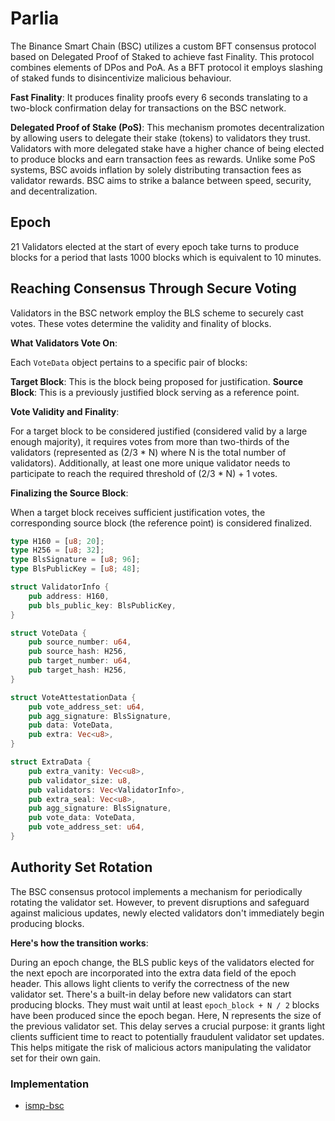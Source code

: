 # Parlia

The Binance Smart Chain (BSC) utilizes a custom BFT consensus protocol based on Delegated Proof of Staked to achieve fast Finality. This protocol combines elements of DPos and PoA.
As a BFT protocol it employs slashing of staked funds to disincentivize malicious behaviour.

**Fast Finality**: It produces finality proofs every 6 seconds translating to a two-block confirmation delay for transactions on the BSC network.

**Delegated Proof of Stake (PoS)**: This mechanism promotes decentralization by allowing users to delegate their stake (tokens) to validators they trust. Validators with more delegated stake have a higher chance of being elected to produce blocks and earn transaction fees as rewards.
Unlike some PoS systems, BSC avoids inflation by solely distributing transaction fees as validator rewards. BSC aims to strike a balance between speed, security, and decentralization.

## Epoch

21 Validators elected at the start of every epoch take turns to produce blocks for a period that lasts 1000 blocks which is equivalent to 10 minutes.

## Reaching Consensus Through Secure Voting

Validators in the BSC network employ the BLS scheme to securely cast votes. These votes determine the validity and finality of blocks.

**What Validators Vote On**:

Each `VoteData` object pertains to a specific pair of blocks:

**Target Block**: This is the block being proposed for justification.
**Source Block**: This is a previously justified block serving as a reference point.

**Vote Validity and Finality**:

For a target block to be considered justified (considered valid by a large enough majority), it requires votes from more than two-thirds of the validators (represented as (2/3 * N) where N is the total number of validators). Additionally, at least one more unique validator needs to participate to reach the required threshold of (2/3 * N) + 1 votes.

**Finalizing the Source Block**:

When a target block receives sufficient justification votes, the corresponding source block (the reference point) is considered finalized.

```rust showLineNumbers
type H160 = [u8; 20];
type H256 = [u8; 32];
type BlsSignature = [u8; 96];
type BlsPublicKey = [u8; 48];

struct ValidatorInfo {
	pub address: H160,
	pub bls_public_key: BlsPublicKey,
}

struct VoteData {
	pub source_number: u64,
	pub source_hash: H256,
	pub target_number: u64,
	pub target_hash: H256,
}

struct VoteAttestationData {
	pub vote_address_set: u64,
	pub agg_signature: BlsSignature,
	pub data: VoteData,
	pub extra: Vec<u8>,
}

struct ExtraData {
	pub extra_vanity: Vec<u8>,
	pub validator_size: u8,
	pub validators: Vec<ValidatorInfo>,
	pub extra_seal: Vec<u8>,
	pub agg_signature: BlsSignature,
	pub vote_data: VoteData,
	pub vote_address_set: u64,
}
```

## Authority Set Rotation

The BSC consensus protocol implements a mechanism for periodically rotating the validator set. However, to prevent disruptions and safeguard against malicious updates, newly elected validators don't immediately begin producing blocks.

**Here's how the transition works**:

During an epoch change, the BLS public keys of the validators elected for the next epoch are incorporated into the extra data field of the epoch header. This allows light clients to verify the correctness of the new validator set.
There's a built-in delay before new validators can start producing blocks. They must wait until at least `epoch_block + N / 2` blocks have been produced since the epoch began. Here, N represents the size of the previous validator set.
This delay serves a crucial purpose: it grants light clients sufficient time to react to potentially fraudulent validator set updates. This helps mitigate the risk of malicious actors manipulating the validator set for their own gain.

### Implementation

- [ismp-bsc](https://github.com/polytope-labs/hyperbridge/blob/main/modules/ismp/clients/bsc/src/lib.rs)
